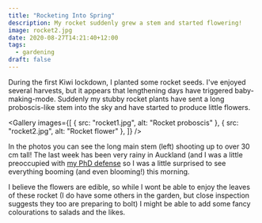 ```yaml
---
title: "Rocketing Into Spring"
description: My rocket suddenly grew a stem and started flowering!
image: rocket2.jpg
date: 2020-08-27T14:21:40+12:00
tags:
  - gardening
draft: false
---
```


During the first Kiwi lockdown, I planted some rocket seeds. I've enjoyed several harvests, but it appears that lengthening days have triggered baby-making-mode. Suddenly my stubby rocket plants have sent a long proboscis-like stem into the sky and have started to produce little flowers.

<Gallery
  images={[
    { src: "rocket1.jpg", alt: "Rocket proboscis" },
    { src: "rocket2.jpg", alt: "Rocket flower" },
  ]}
/>

In the photos you can see the long main stem (left) shooting up to over 30 cm tall! The last week has been very rainy in Auckland (and I was a little preoccupied with [my PhD defense](articles/phd-defense) so I was a little surprised to see everything booming (and even blooming!) this morning.

I believe the flowers are edible, so while I wont be able to enjoy the leaves of these rocket (I do have some others in the garden, but close inspection suggests they too are preparing to bolt) I might be able to add some fancy colourations to salads and the likes.
